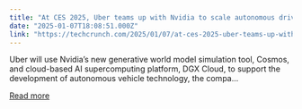 ```yaml
---
title: "At CES 2025, Uber teams up with Nvidia to scale autonomous driving faster"
date: "2025-01-07T18:08:51.000Z"
link: "https://techcrunch.com/2025/01/07/at-ces-2025-uber-teams-up-with-nvidia-to-scale-autonomous-driving-faster/"
---
```


Uber will use Nvidia’s new generative world model simulation tool, Cosmos, and cloud-based AI supercomputing platform, DGX Cloud, to support the development of autonomous vehicle technology, the compa...

[Read more](https://techcrunch.com/2025/01/07/at-ces-2025-uber-teams-up-with-nvidia-to-scale-autonomous-driving-faster/)
